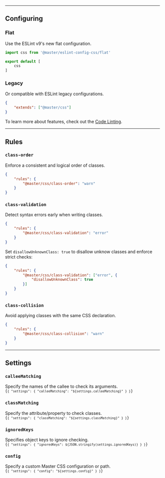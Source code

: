 
---

## Configuring
### Flat
Use the ESLint v9's new flat configuration.
```js name=eslint.config.js
import css from '@master/eslint-config-css/flat'

export default [
    css
]
```
### Legacy
Or compatible with ESLint legacy configurations.
```json name=.eslintrc.json
{
    "extends": ["@master/css"]
}
```

To learn more about features, check out the [Code Linting](/docs/code-linting).

---

## Rules
### `class-order`
Enforce a consistent and logical order of classes.
```json name=.eslintrc.json
{
    "rules": {
        "@master/css/class-order": "warn"
    }
}
```

### `class-validation`
Detect syntax errors early when writing classes.
```json name=.eslintrc.json
{
    "rules": {
        "@master/css/class-validation": "error"
    }
}
```
Set `disallowUnknownClass: true` to disallow unknow classes and enforce strict checks:
```json name=.eslintrc.json
{
    "rules": {
        "@master/css/class-validation": ["error", {
            "disallowUnknownClass": true
        }]
    }
}
```

### `class-collision`
Avoid applying classes with the same CSS declaration.
```json name=.eslintrc.json
{
    "rules": {
        "@master/css/class-collision": "warn"
    }
}
```

---

## Settings
### `calleeMatching`
Specify the names of the callee to check its arguments.
<Code lang="json" name=".eslintrc.json">
{`
    {
        "settings": {
            "calleeMatching": "${settings.calleeMatching}"
        }
    }
`}
</Code>

### `classMatching`
Specify the attribute/property to check classes.
<Code lang="json" name=".eslintrc.json">
{`
    {
        "settings": {
            "classMatching": "${settings.classMatching}"
        }
    }
`}
</Code>

### `ignoredKeys`
Specifies object keys to ignore checking.
<Code lang="json" name=".eslintrc.json">
{`
    {
        "settings": {
            "ignoredKeys": ${JSON.stringify(settings.ignoredKeys)}
        }
    }
`}
</Code>

### `config`
Specify a custom Master CSS configuration or path.
<Code lang="json" name=".eslintrc.json">
{`
    {
        "settings": {
            "config": "${settings.config}"
        }
    }
`}
</Code>
